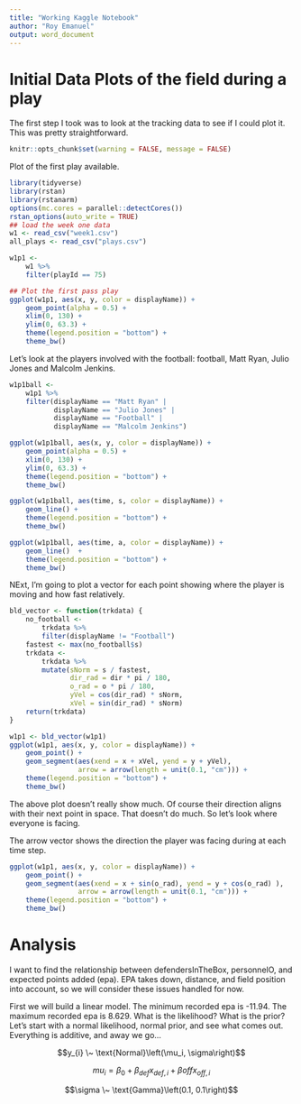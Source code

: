 ```yaml
---
title: "Working Kaggle Notebook"
author: "Roy Emanuel"
output: word_document
---
```


# Initial Data Plots of the field during a play

The first step I took was to look at the tracking data to see if I
could plot it. This was pretty straightforward. 

```r
knitr::opts_chunk$set(warning = FALSE, message = FALSE)
```

Plot of the first play available. 


```r
library(tidyverse)
library(rstan)
library(rstanarm)
options(mc.cores = parallel::detectCores())
rstan_options(auto_write = TRUE)
## load the week one data
w1 <- read_csv("week1.csv")
all_plays <- read_csv("plays.csv")

w1p1 <-
    w1 %>%
    filter(playId == 75)

## Plot the first pass play
ggplot(w1p1, aes(x, y, color = displayName)) +
    geom_point(alpha = 0.5) +
    xlim(0, 130) +
    ylim(0, 63.3) +
    theme(legend.position = "bottom") +
    theme_bw()
```

Let's look at the players involved with the football: football, Matt
Ryan, Julio Jones and Malcolm Jenkins.

```r
w1p1ball <-
    w1p1 %>%
    filter(displayName == "Matt Ryan" |
           displayName == "Julio Jones" |
           displayName == "Football" |
           displayName == "Malcolm Jenkins")

ggplot(w1p1ball, aes(x, y, color = displayName)) +
    geom_point(alpha = 0.5) +
    xlim(0, 130) +
    ylim(0, 63.3) +
    theme(legend.position = "bottom") +
    theme_bw()

ggplot(w1p1ball, aes(time, s, color = displayName)) +
    geom_line() + 
    theme(legend.position = "bottom") +
    theme_bw()

ggplot(w1p1ball, aes(time, a, color = displayName)) +
    geom_line()  +
    theme(legend.position = "bottom") +
    theme_bw()
```

NExt, I'm going to plot a vector for each point showing where the
player is moving and how fast relatively. 

```r
bld_vector <- function(trkdata) {
    no_football <-
        trkdata %>%
        filter(displayName != "Football")
    fastest <- max(no_football$s)
    trkdata <-
        trkdata %>%
        mutate(sNorm = s / fastest,
               dir_rad = dir * pi / 180,
               o_rad = o * pi / 180, 
               yVel = cos(dir_rad) * sNorm,
               xVel = sin(dir_rad) * sNorm)
    return(trkdata)
}

w1p1 <- bld_vector(w1p1)
ggplot(w1p1, aes(x, y, color = displayName)) +
    geom_point() +
    geom_segment(aes(xend = x + xVel, yend = y + yVel),
                 arrow = arrow(length = unit(0.1, "cm"))) +
    theme(legend.position = "bottom") +
    theme_bw()
```

The above plot doesn't really show much. Of course their direction
aligns with their next point in space. That doesn't do much. So let's
look where everyone is facing. 

The arrow vector shows the direction the player was facing during at
each time step. 

```r

ggplot(w1p1, aes(x, y, color = displayName)) +
    geom_point() +
    geom_segment(aes(xend = x + sin(o_rad), yend = y + cos(o_rad) ),
                 arrow = arrow(length = unit(0.1, "cm"))) +
    theme(legend.position = "bottom") +
    theme_bw()

```

# Analysis

I want to find the relationship between defendersInTheBox, personnelO,
and expected points added (epa). EPA takes down, distance, and field
position into account, so we will consider these issues handled for
now. 

First we will build a linear model. The minimum recorded epa is
-11.94. The maximum recorded epa is 8.629. What is the likelihood?
What is the prior? Let's start with a normal likelihood, normal prior,
and see what comes out. Everything is additive, and away we go...

$$y_{i} \~ \text{Normal}\left(\mu_i, \sigma\right)$$

$$mu_i = \beta_0 + \beta_{def}x_{def,i} + \beta{off}x_{off,i}$$

$$\sigma \~ \text{Gamma}\left(0.1, 0.1\right)$$

